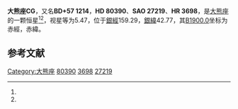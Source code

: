 {{Starbox begin
| name = 大熊座CG
}}
{{Starbox observe
| epoch = [[J2000.0|J2000.0]]
| constell = [[大熊座|大熊座]]<ref name=SIMBAD>{{cite web
 | url=http://simbad.u-strasbg.fr/simbad/sim-id?Ident=HR+3698
 | title=Pulsating variable Star
 | publisher=Centre de Données astronomiques de Strasbourg
 | work=SIMBAD
 | accessdate=2012-07-13
 | archive-date=2016-03-18
 | archive-url=https://web.archive.org/web/20160318183400/http://simbad.u-strasbg.fr/simbad/sim-id?Ident=HR+3698
 | dead-url=no
 }}</ref><ref name=DATA>{{cite web
 | url=http://vizier.u-strasbg.fr/viz-bin/VizieR-5?-out.add=.&-source=5050&-corr=PK=HR&-out.max=9999&HR=3698
 | title=VizieR Detailed Page
 | accessdate=2012-07-13
 | archive-date=2016-03-04
 | archive-url=https://web.archive.org/web/20160304235321/http://vizier.u-strasbg.fr/viz-bin/VizieR-5?-out.add=.&-source=5050&-corr=PK=HR&-out.max=9999&HR=3698
 | dead-url=no
 }}</ref>
| 星官 = 
| ra = {{RA|9|21|43.3}}<ref name=SIMBAD /><ref name=DATA />
| dec = {{DEC|+56|41|57}}<ref name=SIMBAD /><ref name=DATA />
| appmag_v = 5.47<ref name=SIMBAD /><ref name=DATA />
}}
{{Starbox character
| class = M4IIIa<ref name=SIMBAD /><ref name=DATA />
| b-v = 1.61<ref name=SIMBAD /><ref name=DATA />
| u-b = <ref name=SIMBAD /><ref name=DATA />
| r-i = <ref name=SIMBAD /><ref name=DATA />
| variable = 
}}
{{Starbox astrometry
| radial_v = 
| prop_mo_ra = 21
| parallax = 
| p_error = 
}}
{{Starbox catalog
| names =BD+57 1214，[[SAO星表|SAO]] 27219，[[HD星表|HD]] 80390，[[HR星表|HR]] 3698}}
{{Starbox reference |Simbad=HR+3698}}
{{Starbox end}}

'''大熊座CG'''，又名'''BD+57 1214'''，'''HD 80390'''、'''SAO 27219'''、'''HR 3698'''，是[[大熊座|大熊座]]的一颗恒星<ref name=SIMBAD /><ref name=DATA />，视星等为5.47，位于[[銀道座標系|銀經]]159.29，[[銀道座標系|銀緯]]42.77，其[[B1900.0|B1900.0]]坐标为赤經{{RA|9|14|22.9}}，赤緯{{DEC|+57|42.77|23}}。

== 参考文献 ==
{{reflist}}

{{star-stub}}

{{大熊座恒星}}
[[Category:大熊座|Category:大熊座]]
[[Category:HD和HDE天體|80390]]
[[Category:HR天體|3698]]
[[Category:SAO天體|27219]]